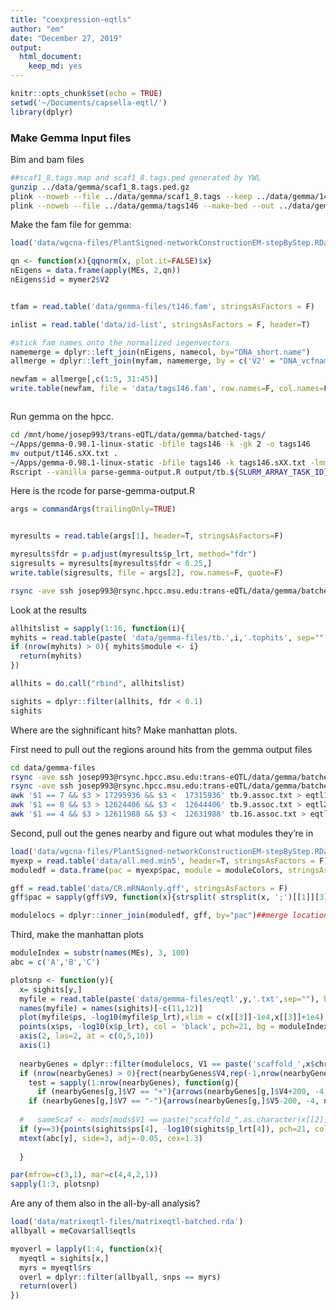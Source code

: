 ```yaml
---
title: "coexpression-eqtls"
author: "em"
date: "December 27, 2019"
output:
  html_document:
    keep_md: yes
---
```


```r
knitr::opts_chunk$set(echo = TRUE)
setwd('~/Documents/capsella-eqtl/')
library(dplyr)

```

### Make Gemma Input files

Bim and bam files
```bash
##scaf1_8.tags.map and scaf1_8.tags.ped generated by YWL
gunzip ../data/gemma/scaf1_8.tags.ped.gz
plink --noweb --file ../data/gemma/scaf1_8.tags --keep ../data/gemma/146_DNA_names_forplink --recode --out ../data/gemma/tags146 
plink --noweb --file ../data/gemma/tags146 --make-bed --out ../data/gemma/tags146 

```




Make the fam file for gemma:
```r
load('data/wgcna-files/PlantSigned-networkConstructionEM-stepByStep.RData')

qn <- function(x){qqnorm(x, plot.it=FALSE)$x}
nEigens = data.frame(apply(MEs, 2,qn))
nEigens$id = mymer2$V2


tfam = read.table('data/gemma-files/t146.fam', stringsAsFactors = F)

inlist = read.table('data/id-list', stringsAsFactors = F, header=T)

#stick fam names onto the normalized iegenvectors
namemerge = dplyr::left_join(nEigens, namecol, by="DNA_short.name")
allmerge = dplyr::left_join(myfam, namemerge, by = c('V2' = "DNA_vcfname"))

newfam = allmerge[,c(1:5, 31:45)]
write.table(newfam, file = 'data/tags146.fam', row.names=F, col.names=F, quote=F)



```

Run gemma on the hpcc.
```bash

cd /mnt/home/josep993/trans-eQTL/data/gemma/batched-tags/
~/Apps/gemma-0.98.1-linux-static -bfile tags146 -k -gk 2 -o tags146
mv output/t146.sXX.txt .
~/Apps/gemma-0.98.1-linux-static -bfile tags146 -k tags146.sXX.txt -lmm 2 -n $SLURM_ARRAY_TASK_ID -maf 0.05 -o tb.$SLURM_ARRAY_TASK_ID
Rscript --vanilla parse-gemma-output.R output/tb.${SLURM_ARRAY_TASK_ID}.assoc.txt tb.${SLURM_ARRAY_TASK_ID}.tophits
```


Here is the rcode for parse-gemma-output.R
```r
args = commandArgs(trailingOnly=TRUE)


myresults = read.table(args[1], header=T, stringsAsFactors=F)

myresults$fdr = p.adjust(myresults$p_lrt, method="fdr")
sigresults = myresults[myresults$fdr < 0.25,]
write.table(sigresults, file = args[2], row.names=F, quote=F)
```

```bash
rsync -ave ssh josep993@rsync.hpcc.msu.edu:trans-eQTL/data/gemma/batched-tags/*tophits data/gemma-files/

```

Look at the results
```r


allhitslist = sapply(1:16, function(i){
myhits = read.table(paste( 'data/gemma-files/tb.',i,'.tophits', sep=""   ), stringsAsFactors=F, header=T)  
if (nrow(myhits) > 0){ myhits$module <- i}
  return(myhits)
})

allhits = do.call("rbind", allhitslist)

sighits = dplyr::filter(allhits, fdr < 0.1)
sighits
```


Where are the sighnificant hits? Make manhattan plots.


First need to pull out the regions around hits from the gemma output files
```bash
cd data/gemma-files
rsync -ave ssh josep993@rsync.hpcc.msu.edu:trans-eQTL/data/gemma/batched-new/output/tb.9.assoc.txt .
rsync -ave ssh josep993@rsync.hpcc.msu.edu:trans-eQTL/data/gemma/batched-new/output/tb.9.assoc.txt .
awk '$1 == 7 && $3 > 17295936 && $3 <  17315936' tb.9.assoc.txt > eqtl1.txt
awk '$1 == 8 && $3 > 12624406 && $3 <  12644406' tb.9.assoc.txt > eqtl2.txt
awk '$1 == 4 && $3 > 12611988 && $3 <  12631988' tb.16.assoc.txt > eqtl3.txt
```

Second, pull out the genes nearby and figure out what modules they're in
```r
load('data/wgcna-files/PlantSigned-networkConstructionEM-stepByStep.RData')
myexp = read.table('data/all.med.min5', header=T, stringsAsFactors = F)
moduledf = data.frame(pac = myexp$pac, module = moduleColors, stringsAsFactors = F)

gff = read.table('data/CR.mRNAonly.gff', stringsAsFactors = F)
gff$pac = sapply(gff$V9, function(x){strsplit( strsplit(x, ';')[[1]][3], '=')[[1]][2]}) ##read in the gff with gene locations

modulelocs = dplyr::inner_join(moduledf, gff, by="pac")##merge locations with modules
```

Third, make the manhattan plots
```r
moduleIndex = substr(names(MEs), 3, 100)
abc = c('A','B','C')

plotsnp <- function(y){
  x= sighits[y,]
  myfile = read.table(paste('data/gemma-files/eqtl',y,'.txt',sep=""), header=F, stringsAsFactors=F)
  names(myfile) = names(sighits)[-c(11,12)]
  plot(myfile$ps, -log10(myfile$p_lrt),xlim = c(x[[3]]-1e4,x[[3]]+1e4), ylim = c(-5, 10),col = 'darkgray', cex=1.5, xlab=paste('Scaffold ',as.character(x$chr), sep=""), bty="n", yaxt="n", xaxt="n", ylab = "-log10(p)")
  points(x$ps, -log10(x$p_lrt), col = 'black', pch=21, bg = moduleIndex[x$module], cex=2, lwd=2)
  axis(2, las=2, at = c(0,5,10))
  axis(1)
  
  nearbyGenes = dplyr::filter(modulelocs, V1 == paste('scaffold_',x$chr,sep=""), V4 > x[[3]]-3e4, V5 < x[[3]]+3e4)
  if (nrow(nearbyGenes) > 0){rect(nearbyGenes$V4,rep(-1,nrow(nearbyGenes)),nearbyGenes$V5,rep(-3,nrow(nearbyGenes)),col=nearbyGenes$module, border='black')
    test = sapply(1:nrow(nearbyGenes), function(g){
      if (nearbyGenes[g,]$V7 == "+"){arrows(nearbyGenes[g,]$V4+200, -4, nearbyGenes[g,]$V5, -4, angle=20, length = 0.07, lwd=1.5)}
    if (nearbyGenes[g,]$V7 == "-"){arrows(nearbyGenes[g,]$V5-200, -4, nearbyGenes[g,]$V4, -4, angle=20, length = 0.07, lwd=1.5)}})}
  
  #   sameScaf <- mods[mods$V1 == paste("scaffold_",as.character(x[[2]]),sep=""),]
  if (y==3){points(sighits$ps[4], -log10(sighits$p_lrt[4]), pch=21, col = 'black',bg = moduleIndex[x$module], cex=2, lwd=2)}
  mtext(abc[y], side=3, adj=-0.05, cex=1.3)
  
  }

par(mfrow=c(3,1), mar=c(4,4,2,1))
sapply(1:3, plotsnp)
```


Are any of them also in the all-by-all analysis?
```r
load('data/matrixeqtl-files/matrixeqtl-batched.rda')
allbyall = meCovar$all$eqtls

myoverl = lapply(1:4, function(x){
  myeqtl = sighits[x,]
  myrs = myeqtl$rs
  overl = dplyr::filter(allbyall, snps == myrs)
  return(overl)
})



```


